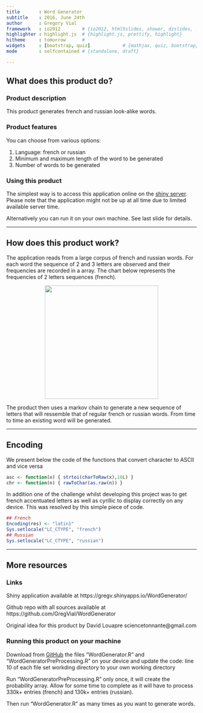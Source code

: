 ```yaml
---
title       : Word Generator
subtitle    : 2016, June 24th
author      : Gregory Vial
framework   : io2012        # {io2012, html5slides, shower, dzslides, ...}
highlighter : highlight.js  # {highlight.js, prettify, highlight}
hitheme     : tomorrow      # 
widgets     : [bootstrap, quiz]            # {mathjax, quiz, bootstrap}
mode        : selfcontained # {standalone, draft}

--- 
```


## What does this product do?

### Product description
This product generates french and russian look-alike words.

### Product features
You can choose from various options:

1. Language: french or russian
2. Minimum and maximum length of the word to be generated
3. Number of words to be generated

### Using this product
The simplest way is to access this application online on the <a href="https://gregv.shinyapps.io/WordGenerator/"> shiny server</a>. Please note that the application might not be up at all time due to limited available server time.

Alternatively you can run it on your own machine. See last slide for details.

--- 

## How does this product work?

The application reads from a large corpus of french and russian words.
For each word the sequence of 2 and 3 letters are observed and their frequencies are recorded in a array. The chart below represents the frequencies of 2 letters sequences (french).

<center>
<img src="matrix_fr.png" style="width:300px;height:300px;">
</center>

The product then uses a markov chain to generate a new sequence of letters that will ressemble that of regular french or russian words. From time to time an existing word will be generated.


--- 

## Encoding
We present below the code of the functions that convert character to ASCII and vice versa

```r
asc <- function(x) { strtoi(charToRaw(x),16L) }
chr <- function(n) { rawToChar(as.raw(n)) }
```

In addition one of the challenge whilst developing this project was to get french accentuated letters as well as cyrillic to display correctly on any device.
This was resolved by this simple piece of code.

```r
## French
Encoding(res) <- "latin1"
Sys.setlocale("LC_CTYPE", "french")
## Russian
Sys.setlocale("LC_CTYPE", "russian")

```

--- 

## More resources

### Links
Shiny application available at https://gregv.shinyapps.io/WordGenerator/

Github repo with all sources available at https://github.com/GregVial/WordGenerator

Original idea for this product by David Louapre sciencetonnante@gmail.com

### Running this product on your machine
Download from  <a href="https://github.com/GregVial/WordGenerator">GitHub</a> the files "WordGenerator.R" and "WordGeneratorPreProcessing.R" on your device and update the code: line 10 of each file set workding directory to your own working directory

Run "WordGeneratorPreProcessing.R" only once, it will create the probability array. Allow for some time to complete as it will have to process 330k+ entries (french) and 130k+ entries (russian).

Then run "WordGenerator.R" as many times as you want to generate words.
